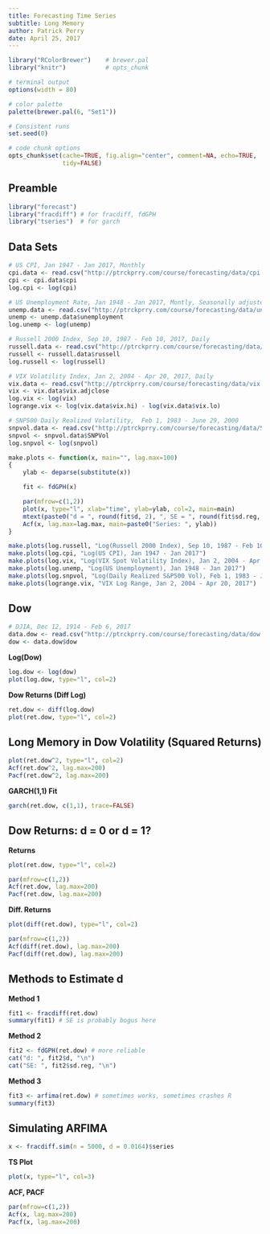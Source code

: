 ```yaml
---
title: Forecasting Time Series
subtitle: Long Memory
author: Patrick Perry 
date: April 25, 2017
---
```


```r
library("RColorBrewer")    # brewer.pal
library("knitr")           # opts_chunk

# terminal output
options(width = 80)

# color palette
palette(brewer.pal(6, "Set1"))

# Consistent runs
set.seed(0)

# code chunk options
opts_chunk$set(cache=TRUE, fig.align="center", comment=NA, echo=TRUE,
               tidy=FALSE)
```

Preamble
--------

```r
library("forecast")
library("fracdiff") # for fracdiff, fdGPH
library("tseries")  # for garch
```


Data Sets
---------

```r
# US CPI, Jan 1947 - Jan 2017, Monthly
cpi.data <- read.csv("http://ptrckprry.com/course/forecasting/data/cpi.csv")
cpi <- cpi.data$cpi
log.cpi <- log(cpi)

```


```r
# US Unemployment Rate, Jan 1948 - Jan 2017, Montly, Seasonally adjusted
unemp.data <- read.csv("http://ptrckprry.com/course/forecasting/data/unemployment.csv")
unemp <- unemp.data$unemployment
log.unemp <- log(unemp)
```


```r
# Russell 2000 Index, Sep 10, 1987 - Feb 10, 2017, Daily
russell.data <- read.csv("http://ptrckprry.com/course/forecasting/data/russell.csv")
russell <- russell.data$russell
log.russell <- log(russell)
```


```r
# VIX Volatility Index, Jan 2, 2004 - Apr 20, 2017, Daily
vix.data <- read.csv("http://ptrckprry.com/course/forecasting/data/vix.csv")
vix <- vix.data$vix.adjclose
log.vix <- log(vix)
logrange.vix <- log(vix.data$vix.hi) - log(vix.data$vix.lo)
```

```r
# SNP500 Daily Realized Volatility,  Feb 1, 1983 - June 29, 2000
snpvol.data <- read.csv("http://ptrckprry.com/course/forecasting/data/SNPVol.csv")
snpvol <- snpvol.data$SNPVol
log.snpvol <- log(snpvol)
```


```r
make.plots <- function(x, main="", lag.max=100)
{
    ylab <- deparse(substitute(x))

    fit <- fdGPH(x)

    par(mfrow=c(1,2))
    plot(x, type="l", xlab="time", ylab=ylab, col=2, main=main)
    mtext(paste0("d = ", round(fit$d, 2), ", SE = ", round(fit$sd.reg, 2)))
    Acf(x, lag.max=lag.max, main=paste0("Series: ", ylab))
}

make.plots(log.russell, "Log(Russell 2000 Index), Sep 10, 1987 - Feb 10, 2017")
make.plots(log.cpi, "Log(US CPI), Jan 1947 - Jan 2017")
make.plots(log.vix, "Log(VIX Spot Volatility Index), Jan 2, 2004 - Apr 20, 2017")
make.plots(log.unemp, "Log(US Unemployment), Jan 1948 - Jan 2017")
make.plots(log.snpvol, "Log(Daily Realized S&P500 Vol), Feb 1, 1983 - June 29, 2000")
make.plots(logrange.vix, "VIX Log Range, Jan 2, 2004 - Apr 20, 2017")
```



Dow
---

```r
# DJIA, Dec 12, 1914 - Feb 6, 2017
data.dow <- read.csv("http://ptrckprry.com/course/forecasting/data/dow.csv")
dow <- data.dow$dow
```

**Log(Dow)**

```r
log.dow <- log(dow)
plot(log.dow, type="l", col=2)
```


**Dow Returns (Diff Log)**

```r
ret.dow <- diff(log.dow)
plot(ret.dow, type="l", col=2)
```


Long Memory in Dow Volatility (Squared Returns)
-----------------------------------------------

```r
plot(ret.dow^2, type="l", col=2)
Acf(ret.dow^2, lag.max=200)
Pacf(ret.dow^2, lag.max=200)
```

**GARCH(1,1) Fit**

```r
garch(ret.dow, c(1,1), trace=FALSE)
```




Dow Returns: d = 0 or d = 1?
----------------------------

**Returns**

```r
plot(ret.dow, type="l", col=2)
```

```r
par(mfrow=c(1,2))
Acf(ret.dow, lag.max=200)
Pacf(ret.dow, lag.max=200)
```

**Diff. Returns**

```r
plot(diff(ret.dow), type="l", col=2)
```

```r
par(mfrow=c(1,2))
Acf(diff(ret.dow), lag.max=200)
Pacf(diff(ret.dow), lag.max=200)
```


Methods to Estimate d
---------------------

**Method 1**

```r
fit1 <- fracdiff(ret.dow)
summary(fit1) # SE is probably bogus here
```


**Method 2**

```r
fit2 <- fdGPH(ret.dow) # more reliable
cat("d: ", fit2$d, "\n")
cat("SE: ", fit2$sd.reg, "\n")
```

**Method 3**

```r
fit3 <- arfima(ret.dow) # sometimes works, sometimes crashes R
summary(fit3)
```


Simulating ARFIMA
-----------------

```r
x <- fracdiff.sim(n = 5000, d = 0.0164)$series
```

**TS Plot**
```r
plot(x, type="l", col=3)
```

**ACF, PACF**
```r
par(mfrow=c(1,2))
Acf(x, lag.max=200)
Pacf(x, lag.max=200)
```


